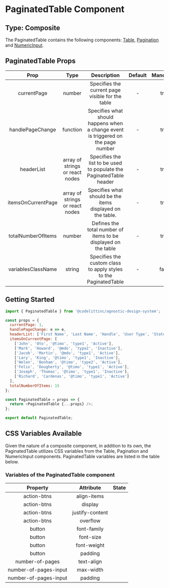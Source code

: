 # PaginatedTable Component

## Type: Composite

The PaginatedTable contains the following components: [Table](https://design-system.codelitt.dev/?path=/docs/components-table--default), [Pagination](https://design-system.codelitt.dev/?path=/docs/components-pagination--default) and [NumericInput](https://design-system.codelitt.dev/?path=/docs/components-numeric-input--default).

## PaginatedTable Props

|        Prop        |              Type               |                                    Description                                    | Default | Mandatory |
| :----------------: | :-----------------------------: | :-------------------------------------------------------------------------------: | :-----: | :-------: |
|    currentPage     |             number              |                 Specifies the current page visible for the table                  |    -    |   true    |
|  handlePageChange  |            function             | Specifies what should happens when a change event is triggered on the page number |    -    |   true    |
|     headerList     | array of strings or react nodes |        Specifies the list to be used to populate the PaginatedTable header        |    -    |   true    |
| itemsOnCurrentPage | array of strings or react nodes |            Specifies what should be the items displayed on the table.             |    -    |   true    |
| totalNumberOfItems |             number              |          Defines the total number of items to be displayed on the table           |    -    |   true    |
| variablesClassName |             string              |         Specifies the custom class to apply styles to the PaginatedTable          |    -    |   false   |

## Getting Started

```javascript
import { PaginatedTable } from '@codelittinc/agnostic-design-system';

const props = {
  currentPage: 1,
  handlePageChange: e => e,
  headerList: ['First Name', 'Last Name', 'Handle', 'User Type', 'Status'],
  itemsOnCurrentPage: [
    ['John', 'Oto', '@timo', 'type1', 'Active'],
    ['Mark', 'Howard', '@mdo', 'type2', 'Inactive'],
    ['Jacob', 'Martin', '@mdo', 'type1', 'Active'],
    ['Lary', 'King', '@timo', 'type1', 'Inactive'],
    ['Helen', 'Bonham', '@timo', 'type2', 'Active'],
    ['Felix', 'Dougherty', '@timo', 'type1', 'Active'],
    ['Joseph', 'Thomas', '@timo', 'type1', 'Inactive'],
    ['Richard', 'Cardenas', '@timo', 'type1', 'Active']
  ],
  totalNumberOfItems: 15
};

const PaginatedTable = props => {
  return <PaginatedTable {...props} />;
};

export default PaginatedTable;
```

## CSS Variables Available

Given the nature of a composite component, in addition to its own, the PaginatedTable utilizes CSS variables from the Table, Pagination and NumericInput components.
PaginatedTable variables are listed in the table below.

### Variables of the PaginatedTable component

|       Property        |    Attribute    | State |
| :-------------------: | :-------------: | :---: |
|      action-btns      |   align-items   |       |
|      action-btns      |     display     |       |
|      action-btns      | justify-content |       |
|      action-btns      |    overflow     |       |
|        button         |   font-family   |       |
|        button         |    font-size    |       |
|        button         |   font-weight   |       |
|        button         |     padding     |       |
|    number-of-pages    |   text-align    |       |
| number-of-pages-input |    max-width    |       |
| number-of-pages-input |     padding     |       |
